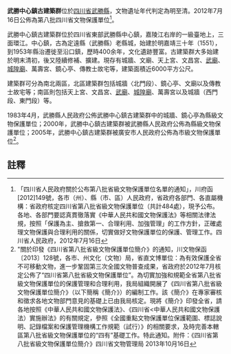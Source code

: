 {{msg:四川省文物保護單位
|名稱 = 武勝中心鎮古建築群
|編號 = 247
|圖片 = 
|級別 = S8
|分類 = 
|時代 = [[明代|明代]]至[[清代|清代]]
|地点 = [[四川省|四川省]][[武勝縣|武勝縣]]
|坐標 =
|登錄 = 2012年7月16日
}}
'''武勝中心鎮古建築群'''位於[[四川省|四川省]][[武勝縣|武勝縣]]，文物遺址年代判定為明至清。2012年7月16日公佈為第八批四川省文物保護單位<ref>「四川省人民政府關於公布第八批省級文物保護單位名單的通知」，川府函[2012]149號，各市（州）、縣（市、區）人民政府，省政府各部門、各直屬機構：省政府核定四川省第八批省級文物保護單位（共計484處），現予公布。各地、各部門要認真貫徹落實《中華人民共和國文物保護法》等相關法律法規，按照「保護為主、搶救第一、合理利用、加強管理」的工作方針，正確處理文物保護與合理利用的關係，切實做好文物保護單位的保護、管理工作。四川省人民政府，2012年7月16日</ref>。

武勝中心鎮古建築群位於四川省東部武勝縣中心鎮，嘉陵江右岸的一級臺地上，三面環江。中心鎮，古為定遠縣（武勝縣）老縣城，始建於明嘉靖三十年（1551），到1953年縣治遷徙至沿口鎮，歷時400余年，文化遺跡豐富。古建築群大多始建於明末清初，後又陸續修補、擴建。現存有城牆、文廟、天上宮、文昌宮、[[武廟|武廟]]、[[城隍廟|城隍廟]]、萬壽宮、鏡心亭、傳教士故宅等，建築面積近6000平方公尺。

建築群可分為南北兩區，北區建築群包括城牆〈北門段）、鏡心亭、文廟以及傳教士故宅等；南區則包括天上宮、文昌宮、[[武廟|武廟]]、[[城隍廟|城隍廟]]、萬壽宮以及城牆（西門段、東門段）等。

1983年4月，武勝縣人民政府公佈武勝中心鎮古建築群中的城牆、鏡心亭為縣級文物保護單位；2000年，武勝中心鎮古建築群被武勝縣人民政府公佈為縣級文物保護單位；2005年，武勝中心鎮古建築群被廣安市人民政府公佈為市級文物保護單位<ref>"關於印發《四川省第八批省級文物保護單位簡介》的通知，川文物保函〔2013〕128號，各市、州文化（文物）局，省直文博單位：為有效保護全省不可移動文物，進一步鞏固第三次全國文物普查成果，省政府於2012年7月核定公佈了“四川省第八批省級文物保護單位”。為切實加強和規範全省第八批省級文物保護單位的保護管理和合理利用，我局組織開展了《四川省第八批省級文物保護單位簡介》（以下簡稱《簡介》）的編制工作。該《簡介》在專家審核和徵求各地文物部門意見的基礎上已由我局核定。現將《簡介》印發全省，請各地按照《中華人民共和國文物保護法》、《四川省<中華人民共和國文物保護法）實施辦法》的有關規定，參照《全國重點文物保護單位保護範圍、標誌說明、記錄檔案和保護管理機構工作規範（試行）》的相關要求，及時完善本轄區第八批省級文物保護單位的“四有”基礎工作。特此通知。附件：《四川省第八批省級文物保護單位簡介》四川省文物管理局  2013年10月16日</ref>。
==註釋==
{{reflist}}